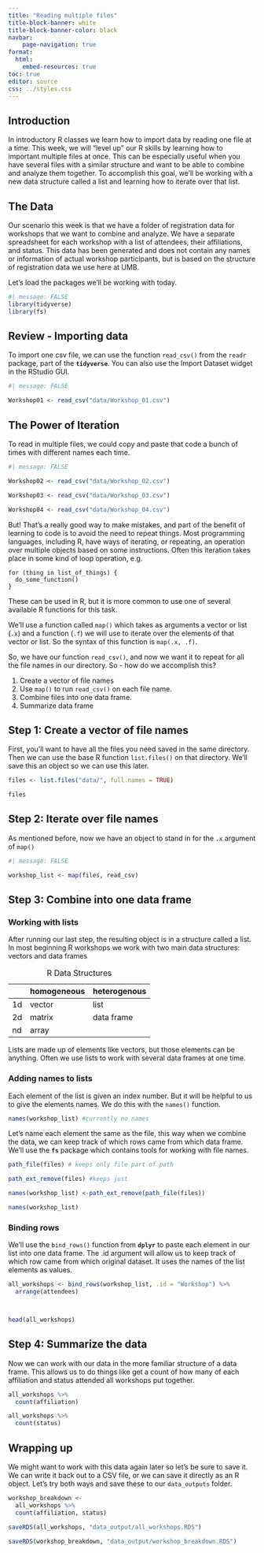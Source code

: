 ```yaml
---
title: "Reading multiple files"
title-block-banner: white
title-block-banner-color: black
navbar:
    page-navigation: true
format: 
  html:
    embed-resources: true
toc: true
editor: source
css: ../styles.css
---
```


## Introduction

In introductory R classes we learn how to import data by reading one file at a time. This week, we will "level up" our R skills by learning how to important multiple files at once. This can be especially useful when you have several files with a similar structure and want to be able to combine and analyze them together. To accomplish this goal, we'll be working with a new data structure called a list and learning how to iterate over that list.

## The Data

Our scenario this week is that we have a folder of registration data for workshops that we want to combine and analyze. We have a separate spreadsheet for each workshop with a list of attendees, their affiliations, and status. This data has been generated and does not contain any names or information of actual workshop participants, but is based on the structure of registration data we use here at UMB.

Let's load the packages we'll be working with today.

```r
#| message: FALSE
library(tidyverse)
library(fs)
```

## Review - Importing data

To import one csv file, we can use the function `read_csv()` from the `readr` package, part of the **`tidyverse`**. You can also use the Import Dataset widget in the RStudio GUI.

```r
#| message: FALSE

Workshop01 <- read_csv("data/Workshop_01.csv")

```

## The Power of Iteration

To read in multiple files, we could copy and paste that code a bunch of times with different names each time.

```r
#| message: FALSE

Workshop02 <- read_csv("data/Workshop_02.csv")

Workshop03 <- read_csv("data/Workshop_03.csv")

Workshop04 <- read_csv("data/Workshop_04.csv")
```

But! That's a really good way to make mistakes, and part of the benefit of learning to code is to avoid the need to repeat things. Most programming languages, including R, have ways of iterating, or repeating, an operation over multiple objects based on some instructions. Often this iteration takes place in some kind of loop operation, e.g.

```         
for (thing in list_of_things) {
  do_some_function()
}
```

These can be used in R, but it is more common to use one of several available R functions for this task.

We'll use a function called `map()` which takes as arguments a vector or list (`.x`) and a function (`.f`) we will use to iterate over the elements of that vector or list. So the syntax of this function is `map(.x, .f)`.

So, we have our function `read_csv()`, and now we want it to repeat for all the file names in our directory. So - how do we accomplish this?

1.  Create a vector of file names
2.  Use `map()` to run `read_csv()` on each file name.
3.  Combine files into one data frame.
4.  Summarize data frame

## Step 1: Create a vector of file names

First, you'll want to have all the files you need saved in the same directory. Then we can use the base R function `list.files()` on that directory. We'll save this an object so we can use this later.

```r
files <- list.files("data/", full.names = TRUE)

files
```

## Step 2: Iterate over file names

As mentioned before, now we have an object to stand in for the `.x` argument of `map()`

```r
#| message: FALSE

workshop_list <- map(files, read_csv)

```

## Step 3: Combine into one data frame

### Working with lists

After running our last step, the resulting object is in a structure called a list. In most beginning R workshops we work with two main data structures: vectors and data frames

|     | homogeneous | heterogenous |
|-----|-------------|--------------|
| 1d  | vector      | list         |
| 2d  | matrix      | data frame   |
| nd  | array       |              |

: R Data Structures

Lists are made up of elements like vectors, but those elements can be anything. Often we use lists to work with several data frames at one time.

### Adding names to lists

Each element of the list is given an index number. But it will be helpful to us to give the elements names. We do this with the `names()` function.

```r
names(workshop_list) #currently no names
```

Let's name each element the same as the file, this way when we combine the data, we can keep track of which rows came from which data frame. We'll use the **`fs`** package which contains tools for working with file names.

```r
path_file(files) # keeps only file part of path

path_ext_remove(files) #keeps just 

names(workshop_list) <-path_ext_remove(path_file(files))

names(workshop_list)
```

### Binding rows

We'll use the `bind_rows()` function from **`dplyr`** to paste each element in our list into one data frame. The .id argument will allow us to keep track of which row came from which original dataset. It uses the names of the list elements as values.

```r

all_workshops <- bind_rows(workshop_list, .id = "Workshop") %>% 
  arrange(attendees)



head(all_workshops)

```

## Step 4: Summarize the data

Now we can work with our data in the more familiar structure of a data frame. This allows us to do things like get a count of how many of each affiliation and status attended all workshops put together.

```r
all_workshops %>% 
  count(affiliation)

all_workshops %>% 
  count(status)

```

## Wrapping up

We might want to work with this data again later so let's be sure to save it. We can write it back out to a CSV file, or we can save it directly as an R object. Let's try both ways and save these to our `data_outputs` folder.

```r
workshop_breakdown <- 
  all_workshops %>% 
  count(affiliation, status)

saveRDS(all_workshops, "data_output/all_workshops.RDS")

saveRDS(workshop_breakdown, "data_output/workshop_breakdown.RDS")
```

